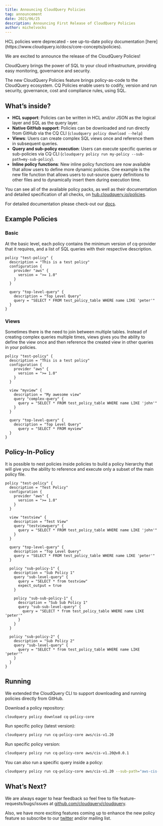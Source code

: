 ```yaml
---
title: Announcing CloudQuery Policies
tag: announcement
date: 2021/06/25
description: Announcing First Release of CloudQuery Policies
author: michelvocks
---
```



<BlogHeader/>

<Callout type="warning">
HCL policies were deprecated - see up-to-date policy documentation [here](https://www.cloudquery.io/docs/core-concepts/policies).
</Callout>

We are excited to announce the release of the CloudQuery Policies!

CloudQuery brings the power of SQL to your cloud infrastructure, providing easy monitoring, governance and security.

The new CloudQuery Policies feature brings policy-as-code to the CloudQuery ecosystem. CQ Policies enable users to codify, version and run security, governance, cost and compliance rules, using SQL.

## What’s inside?

- **HCL support**: Policies can be written in HCL and/or JSON as the logical layer and SQL as the query layer.
- **Native GitHub support**: Policies can be downloaded and run directly from GitHub via the CQ CLI (`cloudquery policy download --help`)
- **Views**: Users can create complex SQL views once and reference them in subsequent queries.
- **Query and sub-policy execution**: Users can execute specific queries or sub-policies via CQ CLI (`cloudquery policy run my-policy --sub-path=my-sub-policy`).
- **Inline policy functions**: New inline policy functions are now available that allow users to define more dynamic policies. One example is the new file function that allows users to out-source query definitions to other files and to dynamically insert them during execution time.

You can see all of the available policy packs, as well as their documentation and detailed specification of all checks, on [hub.cloudquery.io/policies](/docs/core-concepts/policies).

For detailed documentation please check-out our [docs](/docs/core-concepts/policies).

## Example Policies

### Basic

At the basic level, each policy contains the minimum version of cq-provider that it requires, and a list of SQL queries with their respective description.

```hcl
policy "test-policy" {
  description = "This is a test policy"
  configuration {
    provider "aws" {
      version = ">= 1.0"
    }
  }

  query "top-level-query" {
    description = "Top Level Query"
    query = "SELECT * FROM test_policy_table WHERE name LIKE 'peter'"
  }
}

```

### Views

Sometimes there is the need to join between multiple tables. Instead of creating complex queries multiple times, views gives you the ability to define the view once and then reference the created view in other queries in your policies.

```hcl
policy "test-policy" {
  description = "This is a test policy"
  configuration {
    provider "aws" {
      version = ">= 1.0"
    }
  }

  view "myview" {
    description = "My awesome view"
    query "complex-query" {
      query = "SELECT * FROM test_policy_table WHERE name LIKE 'john'"
    }
  }

  query "top-level-query" {
    description = "Top Level Query"
      query = "SELECT * FROM myview"
  }
}
```

## Policy-In-Policy

It is possible to nest policies inside policies to build a policy hierarchy that will give you the ability to reference and execute only a subset of the main policy file.

```hcl
policy "test-policy" {
  description = "Test Policy"
  configuration {
    provider "aws" {
      version = ">= 1.0"
    }
  }

  view "testview" {
    description = "Test View"
    query "testviewquery" {
      query = "SELECT * FROM test_policy_table WHERE name LIKE 'john'"
    }
  }

  query "top-level-query" {
    description = "Top Level Query"
    query = "SELECT * FROM test_policy_table WHERE name LIKE 'peter'"
  }

  policy "sub-policy-1" {
    description = "Sub Policy 1"
    query "sub-level-query" {
      query = "SELECT * from testview"
      expect_output = true
    }

    policy "sub-sub-policy-1" {
      description = "Sub Sub Policy 1"
      query "sub-sub-level-query" {
        query = "SELECT * from test_policy_table WHERE name LIKE 'peter'"
      }
    }
  }

  policy "sub-policy-2" {
    description = "Sub Policy 2"
    query "sub-level-query" {
      query = "SELECT * from test_policy_table WHERE name LIKE 'peter'"
    }
  }
}
```

## Running

We extended the CloudQuery CLI to support downloading and running policies directly from GitHub.

Download a policy repository:

```bash
cloudquery policy download cq-policy-core
```

Run specific policy (latest version):

```bash
cloudquery policy run cq-policy-core aws/cis-v1.20
```

Run specific policy version:

```bash
cloudquery policy run cq-policy-core aws/cis-v1.20@v0.0.1
```

You can also run a specific query inside a policy:

```bash
cloudquery policy run cq-policy-core aws/cis-v1.20 --sub-path="aws-cis-section-1/1.1"
```

## What’s Next?

We are always eager to hear feedback so feel free to file feature-requests/bugs/issues at [github.com/cloudquery/cloudquery](https://github.com/cloudquery/cloudquery/issues).

Also, we have more exciting features coming up to enhance the new policy feature so subscribe to our [twitter](https://twitter.com/cloudqueryio) and/or mailing list.

